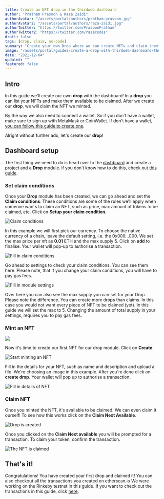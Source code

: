 ```yaml
---
title: Create an NFT drop in the thirdweb dashboard
author: "Pratham Prasoon & Raza Zaidi"
authorAvatar: "/assets/portal/authors/pratham-prasoon.jpg"
authorAvatar2: "/assets/portal/authors/raza-zaidi.jpg"
authorTwitter: "https://twitter.com/PrasoonPratham"
authorTwitter2: "https://twitter.com/razacodes"
draft: false
tags: [drop, claim, no-code]
summary: "Create your own Drop where we can create NFTs and claim them"
image: "/assets/portal/guides/create-a-drop-with-thirdweb-dashboard/thumbnail.png"
date: "2021-12-04"
updated: ""
featured: false
---
```


## Intro

In this guide we'll create our own **drop** with the dashboard! In a **drop** you can list your NFTs and make them available to be claimed. After we create our **drop**, we will claim the NFT we minted.

By the way we also need to connect a wallet. So if you don't have a wallet, make sure to sign up with MetaMask or CoinWallet. If don't have a wallet, [you can follow this guide to create one](/guides/create-a-metamask-wallet).

Alright without further ado, let's create our **drop**!

## Dashboard setup

The first thing we need to do is head over to the [dashboard](/dashboard) and create a project and a **Drop** module. if you don't know how to do this, check out [this guide](/learn/introduction).

### Set claim conditions

Once your **Drop** module has been created, we can go ahead and set the **Claim conditions**. These conditions are some of the rules we'll apply when someone wants to claim an NFT, such as price, max amount of tokens to be claimed, etc. Click on **Setup your claim condition**.

![Claim conditions](/assets/portal/guides/create-a-drop-with-thirdweb-dashboard/claim_conditions.png)

In this example we will first pick our currency. To choose the native currency of a chain, leave the default setting, i.e. the 0x000...000.  We set the max price per nft as **0.01** ETH and the max supply 5. Click on **add** to finalise. Your wallet will pop-up to authorise a transaction.

![Fill in claim conditions](/assets/portal/guides/create-a-drop-with-thirdweb-dashboard/claim_conditions2.png)

Go ahead to settings to check your claim conditions. You can see them here. Please note, that if you change your claim conditions, you will have to pay gas fees. 

![Fill in module settings](/assets/portal/guides/create-a-drop-with-thirdweb-dashboard/setup.png)

Over here you can also see the max supply you can set for your Drop. Please note the difference. You can create more drops than claims. In this case you would not want every piece of NFT to be claimed (yet). In this guide we will set the max to 5. Changing the amount of total supply in your settings, requires you to pay gas fees.

### Mint an NFT

![](/assets/portal/guides/create-a-drop-with-thirdweb-dashboard/setup2.png)

Now it's time to create our first NFT for our drop module. Click on **Create**.

![Start minting an NFT](/assets/portal/guides/create-a-drop-with-thirdweb-dashboard/start_drop.png)

Fill in the details for your NFT, such as name and description and upload a file. We're choosing an image in this example. After you're done click on **create drop**. Your wallet will pop up to authorise a transaction.

![Fill in details of NFT](/assets/portal/guides/create-a-drop-with-thirdweb-dashboard/create_drop.png)

### Claim NFT

Once you minted the NFT, it's available to be claimed. We can even claim it ourself! To see how this works click on the **Claim Next Available**.

![Drop is created](/assets/portal/guides/create-a-drop-with-thirdweb-dashboard/drop_created.png)

Once you clicked on the **Claim Next available** you will be prompted for a transaction. To claim your token, confirm the transaction.

![The NFT is claimed](/assets/portal/guides/create-a-drop-with-thirdweb-dashboard/claim_drop.png)

## That's it!

Congratulations! You have created your first drop and claimed it! 
You can also checkout all the transactions you created on etherscan.io 
We were working on the Rinkeby testnet in this guide. 
If you want to check out the transactions in this guide, click [here](https://rinkeby.etherscan.io/address/0x158cb62B40A474155f64f4b83f18DAB3DB2C780d).